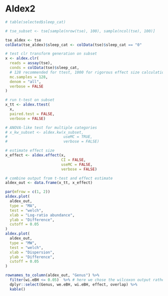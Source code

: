 # Aldex2

```{r}
# table(selected$sleep_cat)

# tse_subset <- tse[sample(nrow(tse), 100), sample(ncol(tse), 100)]

tse_aldex <- tse
colData(tse_aldex)$sleep_cat <- colData(tse)$sleep_cat == "0"

# test clr transform generation on subset
x <- aldex.clr(
  reads = assay(tse),
  conds = colData(tse)$sleep_cat, 
  # 128 recommended for ttest, 1000 for rigorous effect size calculation
  mc.samples = 128, 
  denom = "all",
  verbose = FALSE
)

# run t-test on subset
x_tt <- aldex.ttest(
  x, 
  paired.test = FALSE, 
  verbose = FALSE)

# ANOVA-like test for multiple categories
# x_kw_subset <- aldex.kw(x_subset,
#                         useMC = TRUE,
#                         verbose = FALSE)

# estimate effect size
x_effect <- aldex.effect(x,
                         CI = FALSE,
                         useMC = FALSE,
                         verbose = FALSE)

# combine output from t-test and effect estimate
aldex_out <- data.frame(x_tt, x_effect)

par(mfrow = c(1, 2))
aldex.plot(
  aldex_out, 
  type = "MA", 
  test = "welch", 
  xlab = "Log-ratio abundance",
  ylab = "Difference",
  cutoff = 0.05
)
aldex.plot(
  aldex_out, 
  type = "MW", 
  test = "welch",
  xlab = "Dispersion",
  ylab = "Difference",
  cutoff = 0.05
)

rownames_to_column(aldex_out, "Genus") %>%
  filter(wi.eBH <= 0.05)  %>% # here we chose the wilcoxon output rather than tt
  dplyr::select(Genus, we.eBH, wi.eBH, effect, overlap) %>%
  kable()
```